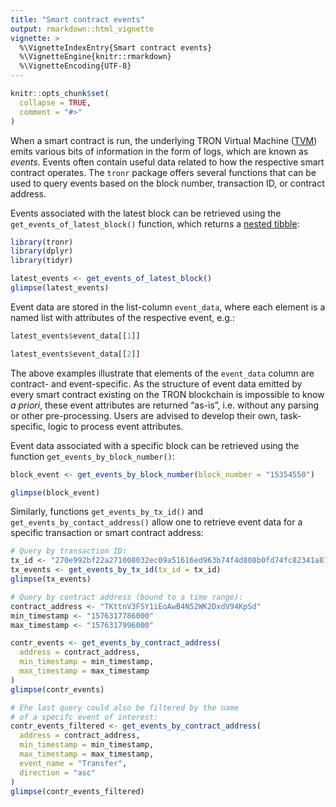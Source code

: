```yaml
---
title: "Smart contract events"
output: rmarkdown::html_vignette
vignette: >
  %\VignetteIndexEntry{Smart contract events}
  %\VignetteEngine{knitr::rmarkdown}
  %\VignetteEncoding{UTF-8}
---
```


```r
knitr::opts_chunk$set(
  collapse = TRUE,
  comment = "#>"
)
```

When a smart contract is run, the underlying TRON Virtual Machine ([TVM](https://developers.tron.network/docs/vm-introduction)) emits various bits of information in the form of logs, which are known as *events*. Events often contain useful data related to how the respective smart contract operates. The `tronr` package offers several functions that can be used to query events based on the block number, transaction ID, or contract address.

Events associated with the latest block can be retrieved using the `get_events_of_latest_block()` function, which returns a [nested tibble](https://tidyr.tidyverse.org/articles/nest.html "Nested data in R"):

```r
library(tronr)
library(dplyr)
library(tidyr)

latest_events <- get_events_of_latest_block()
glimpse(latest_events)
```

Event data are stored in the list-column `event_data`, where each element is a named list with attributes of the respective event, e.g.:

```r
latest_events$event_data[[1]]

latest_events$event_data[[2]]
```

The above examples illustrate that elements of the `event_data` column are contract- and event-specific. As the structure of event data emitted by every smart contract existing on the TRON blockchain is impossible to know *a priori*, these event attributes are returned "as-is", i.e. without any parsing or other pre-processing. Users are advised to develop their own, task-specific, logic to process event attributes.

Event data associated with a specific block can be retrieved using the function `get_events_by_block_number()`:

```r
block_event <- get_events_by_block_number(block_number = "15354550")

glimpse(block_event)
```

Similarly, functions `get_events_by_tx_id()` and `get_events_by_contact_address()` allow one to retrieve event data for a specific transaction or smart contract address:

```r
# Query by transaction ID:
tx_id <- "270e992bf22a271008032ec09a51616ed963b74f4d808b0fd74fc82341a81391"
tx_events <- get_events_by_tx_id(tx_id = tx_id)
glimpse(tx_events)

# Query by contract address (bound to a time range):
contract_address <- "TKttnV3FSY1iEoAwB4N52WK2DxdV94KpSd"
min_timestamp <- "1576317786000"
max_timestamp <- "1576317996000"

contr_events <- get_events_by_contract_address(
  address = contract_address,
  min_timestamp = min_timestamp,
  max_timestamp = max_timestamp
)
glimpse(contr_events)

# Еhe last query could also be filtered by the name
# of a specifc event of interest:
contr_events_filtered <- get_events_by_contract_address(
  address = contract_address,
  min_timestamp = min_timestamp,
  max_timestamp = max_timestamp,
  event_name = "Transfer",
  direction = "asc"
)
glimpse(contr_events_filtered)
```
